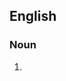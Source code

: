 {{also|imperiālists}}

==English==

===Noun===
{{head|en|noun plural form}}

# {{plural of|imperialist|lang=en}}